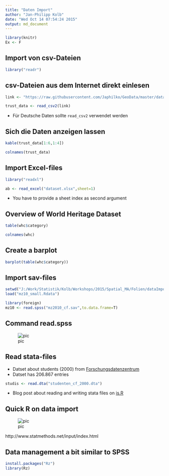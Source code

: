```yaml
---
title: "Daten Import"
author: "Jan-Philipp Kolb"
date: "Wed Oct 14 07:54:24 2015"
output: md_document
---
```


```r
library(knitr)
Ex <- F
```


## Import von csv-Dateien

```r
library("readr")
```

## csv-Dateien aus dem Internet direkt einlesen

```r
link <- "https://raw.githubusercontent.com/Japhilko/GeoData/master/data/TrustData.csv"

trust_data <- read_csv2(link)
```

- Für Deutsche Daten sollte `read_csv2` verwendet werden

## Sich die Daten anzeigen lassen

```r
kable(trust_data[1:6,1:4])
```

```r
colnames(trust_data)
```


## Import Excel-files

```r
library("readxl")
```


```r
ab <- read_excel("dataset.xlsx",sheet=1)
```

- You have to provide a sheet index as second argument


## Overview of World Heritage Dataset

```r
table(whc$category)
```

```r
colnames(whc)
```


## Create a barplot

```r
barplot(table(whc$category))
```


## Import sav-files

```r
setwd("J:/Work/Statistik/Kolb/Workshops/2015/Spatial_MA/Folien/dataImport/data")
load("mz10_small.Rdata")
```

```r
library(foreign)
mz10 <- read.spss("mz2010_cf.sav",to.data.frame=T)
```

## Command read.spss

![pic](figure/ReadSPSS.PNG) 

## Read stata-files

- Datset about students (2000) from [Forschungsdatenzentrum](http://www.forschungsdatenzentrum.de/bestand/studenten/cf/2000/index.asp)
- Datset has 206.867 entries

```r
studis <- read.dta("studenten_cf_2000.dta")
```

- Blog post about reading and writing stata files on [is.R](http://is-r.tumblr.com/post/37181850668/readingwriting-stata-dta-files-with-foreign)

## Quick R on data import

![pic](figure/sminput.jpg) 

http://www.statmethods.net/input/index.html

## Data management a bit similar to SPSS

```r
install.packages("Rz")
library(Rz)
```


